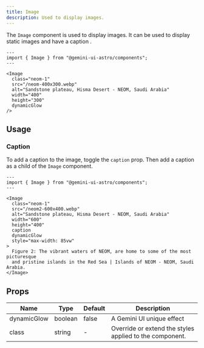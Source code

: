 ```yaml
---
title: Image
description: Used to display images.
---
```


The `Image` component is used to display images. It can be used to display static images and have a caption .

```astro live
---
import { Image } from "@gemini-ui-astro/components";
---

<Image
  class="neom-1"
  src="/neom-400x300.webp"
  alt="Sandstone plateau, Hisma Desert - NEOM, Saudi Arabia"
  width="400"
  height="300"
  dynamicGlow
/>
```

## Usage

### Caption

To add a caption to the image, toggle the `caption` prop. Then add a caption as a child of the `Image` component.

```astro live
---
import { Image } from "@gemini-ui-astro/components";
---

<Image
  class="neom-1"
  src="/neom2-600x400.webp"
  alt="Sandstone plateau, Hisma Desert - NEOM, Saudi Arabia"
  width="600"
  height="400"
  caption
  dynamicGlow
  style="max-width: 85vw"
>
  Figure 2: The vibrant waters of NEOM, are home to some of the most picturesque
  and pristine islands in the Red Sea | Islands of NEOM - NEOM, Saudi Arabia.
</Image>
```

## Props

<table>
  <thead>
    <tr>
      <th>Name</th>
      <th>Type</th>
      <th>Default</th>
      <th>Description</th>
    </tr>
  </thead>
  <tbody>
    <tr>
      <td>dynamicGlow</td>
      <td>boolean</td>
      <td>false</td>
      <td>A Gemini UI unique effect</td>
    </tr>
    <tr>
      <td>class</td>
      <td>string</td>
      <td>-</td>
      <td>Override or extend the styles applied to the component.</td>
    </tr>
  </tbody>
</table>
